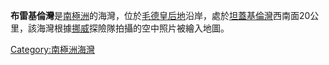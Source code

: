 {{Coord|70|8|S|25|48|E|source:GNIS|display=title}}

'''布雷基倫灣'''是[[南極洲|南極洲]]的海灣，位於[[毛德皇后地|毛德皇后地]]沿岸，處於[[坦蓋基倫灣|坦蓋基倫灣]]西南面20公里，該海灣根據[[挪威|挪威]]探險隊拍攝的空中照片被繪入地圖。

{{Antarctica-geo-stub}}
[[Category:南極洲海灣|Category:南極洲海灣]]